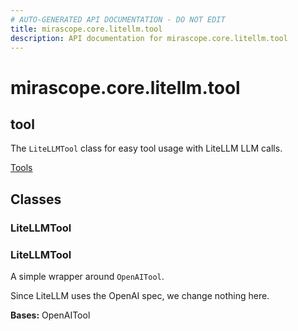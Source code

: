 ```yaml
---
# AUTO-GENERATED API DOCUMENTATION - DO NOT EDIT
title: mirascope.core.litellm.tool
description: API documentation for mirascope.core.litellm.tool
---
```


# mirascope.core.litellm.tool

## <ApiType type="Module" module="mirascope.core.litellm.tool" path="core/litellm/tool" symbolName="tool" /> tool

The `LiteLLMTool` class for easy tool usage with LiteLLM LLM calls.

<Info title="Usage">

[Tools](/docs/mirascope/learn/tools)

</Info>

## Classes

### LiteLLMTool

### <ApiType type="Class" module="mirascope.core.litellm.tool" path="core/litellm/tool" symbolName="LiteLLMTool" /> LiteLLMTool

A simple wrapper around `OpenAITool`.

Since LiteLLM uses the OpenAI spec, we change nothing here.

**Bases:** OpenAITool



